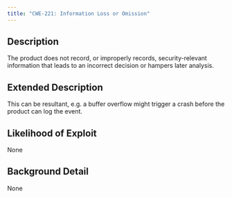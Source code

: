 ```yaml
---
title: "CWE-221: Information Loss or Omission"
---
```


## Description
The product does not record, or improperly records, security-relevant information that leads to an incorrect decision or hampers later analysis.

## Extended Description
This can be resultant, e.g. a buffer overflow might trigger a crash before the product can log the event.

## Likelihood of Exploit
None

## Background Detail
None
        